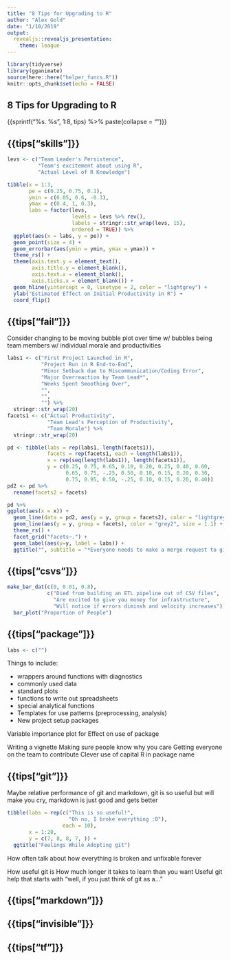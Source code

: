 ```yaml
---
title: "8 Tips for Upgrading to R"
author: "Alex Gold"
date: "1/10/2019"
output: 
  revealjs::revealjs_presentation:
    theme: league
---
```


```r
library(tidyverse)
library(gganimate)
source(here::here("helper_funcs.R"))
knitr::opts_chunk$set(echo = FALSE)
```

## 8 Tips for Upgrading to R

{{sprintf("%s. %s", 1:8, tips) %>% paste(collapse = "\n")}}


## {{tips["skills"]}}
```r
levs <- c("Team Leader's Persistence", 
          "Team's excitement about using R", 
          "Actual Level of R Knowledge")

tibble(x = 1:3, 
       pe = c(0.25, 0.75, 0.1),
       ymin = c(0.05, 0.6, -0.3), 
       ymax = c(0.4, 1, 0.3),
       labs = factor(levs, 
                     levels = levs %>% rev(),
                     labels = stringr::str_wrap(levs, 15),
                     ordered = TRUE)) %>%
  ggplot(aes(x = labs, y = pe)) +
  geom_point(size = 4) +
  geom_errorbar(aes(ymin = ymin, ymax = ymax)) +
  theme_rs() +
  theme(axis.text.y = element_text(), 
        axis.title.y = element_blank(),
        axis.text.x = element_blank(), 
        axis.ticks.x = element_blank()) +
  geom_hline(yintercept = 0, linetype = 2, color = "lightgrey") +
  ylab("Estimated Effect on Initial Productivity in R") +
  coord_flip()
```

## {{tips["fail"]}}

Consider changing to be moving bubble plot over time w/ bubbles being team 
members w/ individual morale and productivities
```r
labs1 <- c("First Project Launched in R", 
           "Project Run in R End-to-End", 
           "Minor Setback due to Miscommunication/Coding Error", 
           "Major Overreaction by Team Lead*", 
           "Weeks Spent Smoothing Over", 
           "", 
           "", 
           "") %>%
  stringr::str_wrap(20)
facets1 <- c("Actual Productivity", 
             "Team Lead's Perception of Productivity", 
             "Team Morale") %>%
  stringr::str_wrap(20)

pd <- tibble(labs = rep(labs1, length(facets1)), 
             facets = rep(facets1, each = length(labs1)), 
             x = rep(seq(length(labs1)), length(facets1)), 
             y = c(0.25, 0.75, 0.65, 0.10, 0.20, 0.25, 0.40, 0.60, 
                   0.65, 0.75, -.25, 0.50, 0.10, 0.15, 0.20, 0.30, 
                   0.75, 0.95, 0.50, -.25, 0.10, 0.15, 0.20, 0.40)) 
pd2 <- pd %>%
  rename(facets2 = facets)

pd %>%
ggplot(aes(x = x)) +
  geom_line(data = pd2, aes(y = y, group = facets2), color = "lightgrey") +
  geom_line(aes(y = y, group = facets), color = "grey2", size = 1.1) +
  theme_rs() +
  facet_grid("facets~.") +
  geom_label(aes(y=y, label = labs)) +
  ggtitle("", subtitle = "*Everyone needs to make a merge request to git with their progress every day.")
```


## {{tips["csvs"]}}
```r
make_bar_dat(c(0, 0.01, 0.8), 
             c("Died from building an ETL pipeline out of CSV files", 
               "Are excited to give you money for infrastructure", 
               "Will notice if errors diminsh and velocity increases")) %>%
  bar_plot("Proportion of People")
```

## {{tips["package"]}}

```r
labs <- c("")
```



Things to include:

* wrappers around functions with diagnostics
* commonly used data
* standard plots
* functions to write out spreadsheets
* special analytical functions
* Templates for use patterns (preprocessing, analysis)
* New project setup packages

Variable importance plot for Effect on use of package

Writing a vignette
Making sure people know why you care
Getting everyone on the team to contribute
Clever use of capital R in package name

## {{tips["git"]}}
Maybe relative performance of git and markdown, git is so useful but will make you cry, markdown is just good and gets better

```r
tibble(labs = rep(c("This is so useful!", 
                    "Oh no, I broke everything :O"), 
                  each = 10), 
       x = 1:20, 
       y = c(7, 8, 8, 7, )) +
  ggtitle("Feelings While Adopting git")
```



How often talk about how everything is broken and unfixable forever

How useful git is
How much longer it takes to learn than you want
Useful git help that starts with "well, if you just think of git as a..."

## {{tips["markdown"]}}



## {{tips["invisible"]}}

## {{tips["tf"]}}


